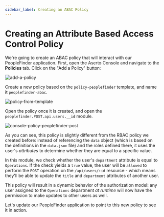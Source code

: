 ```yaml
---
sidebar_label: Creating an ABAC Policy
---
```


# Creating an Attribute Based Access Control Policy

We're going to create an ABAC policy that will interact with our PeopleFinder application. First, open the Aserto Console and navigate to the **Policies** tab. Click on the "Add a Policy" button:

![add-a-policy](/getting-started-acmecorp/add-a-policy.png)

Create a new policy based on the `policy-peoplefinder` template, and name it `peoplefinder-abac`.

![policy-from-template](/getting-started-acmecorp/policy-from-template.png)

Open the policy once it is created, and open the `peoplefinder.POST.api.users.__id` module.

![console-policy-peoplefinder-post](/getting-started-acmecorp/console-policy-peoplefinder-post.png)

As you can see, this policy is slightly different from the RBAC policy we created before: instead of referencing the `data` object (which is based on the definitions in the `data.json` file) and the roles defined there, it uses the user's _attributes_ to determine whether they are equal to a specific value.

In this module, we check whether the user's `department` attribute is equal to `Operations`. If the check yields a `true` value, the user will be `allowed` to perform the `POST` operation on the `/api/users/:id` resource - which means they'll be able to update the `title` and `department` attributes of another user.

This policy will result in a dynamic behavior of the authorization model: any user assigned to the `Operations` department _at runtime_ will now have the permission to make updates to other users as well.

Let's update our PeopleFinder application to point to this new policy to see it in action.
